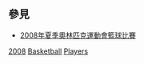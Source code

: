 == 參見 ==
* [[2008年夏季奧林匹克運動會籃球比賽|2008年夏季奧林匹克運動會籃球比賽]]

{{categoryTOC}}

[[Category:各年夏季奧林匹克運動會籃球運動員|2008]]
[[Category:2008年夏季奧林匹克運動會運動員|Basketball]]
[[Category:2008年夏季奧林匹克運動會籃球比賽|Players]]